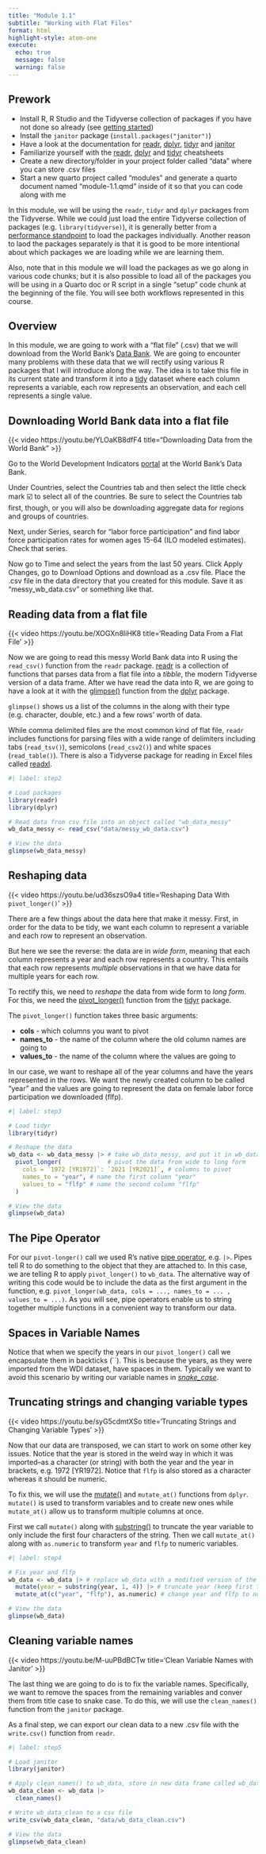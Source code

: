 ```yaml
---
title: "Module 1.1"
subtitle: "Working with Flat Files"
format: html
highlight-style: atom-one
execute: 
  echo: true
  message: false
  warning: false
---
```


::: {.callout-tip}
## Prework

- Install R, R Studio and the Tidyverse collection of packages if you have not done so already (see [getting started](/modules/getting-started.html))
- Install the `janitor` package (`install.packages("janitor")`)
- Have a look at the documentation for [readr](https://readr.tidyverse.org/), [dplyr](https://dplyr.tidyverse.org/), [tidyr](https://tidyr.tidyverse.org/) and [janitor](https://sfirke.github.io/janitor/)
- Familiarize yourself with the [readr](https://posit.co/wp-content/uploads/2022/10/data-import.pdf), [dplyr](https://posit.co/wp-content/uploads/2022/10/data-transformation-1.pdf) and [tidyr](https://posit.co/wp-content/uploads/2022/10/tidyr.pdf) cheatsheets
- Create a new directory/folder in your project folder called "data" where you can store .csv files
- Start a new quarto project called "modules" and generate a quarto document named "module-1.1.qmd" inside of it so that you can code along with me
:::

::: {.callout-note} 

In this module, we will be using the `readr`, `tidyr` and `dplyr` packages from the Tidyverse. While we could just load the entire Tidyverse collection of packages (e.g. `library(tidyverse)`), it is generally better from a [performance standpoint](https://stackoverflow.com/questions/50257990/what-is-the-advantage-of-using-librarytidyverse-instead-of-sub-packages) to load the packages individually. Another reason to laod the packages separately is that it is good to be more intentional about which packages we are loading while we are learning them. 

Also, note that in this module we will load the packages as we go along in various code chunks; but it is also possible to load all of the packages you will be using in a Quarto doc or R script in a single "setup" code chunk at the beginning of the file. You will see both workflows represented in this course.
:::


## Overview

In this module, we are going to work with a "flat file" (.csv) that we will download from the World Bank's [Data Bank](https://databank.worldbank.org/). We are going to encounter many problems with these data that we will rectify using various R packages that I will introduce along the way. The idea is to take this file in its current state and transform it into a [tidy](https://cran.r-project.org/web/packages/tidyr/vignettes/tidy-data.html) dataset where each column represents a variable, each row represents an observation, and each cell represents a single value.


## Downloading World Bank data into a flat file

{{< video https://youtu.be/YLOaKB8dfF4 title="Downloading Data from the World Bank" >}}

Go to the World Development Indicators [portal](https://databank.worldbank.org/source/world-development-indicators) at the World Bank's Data Bank.

Under Countries, select the Countries tab and then select the little check mark ☑️ to select all of the countries. Be sure to select the Countries tab first, though, or you will also be downloading aggregate data for regions and groups of countries.

Next, under Series, search for "labor force participation" and find labor force participation rates for women ages 15-64 (ILO modeled estimates). Check that series. 

Now go to Time and select the years from the last 50 years. Click Apply Changes, go to Download Options and download as a .csv file. Place the .csv file in the data directory that you created for this module. Save it as "messy_wb_data.csv" or something like that. 


## Reading data from a flat file

{{< video https://youtu.be/XOGXn8IiHK8 title='Reading Data From a Flat File' >}}

Now we are going to read this messy World Bank data into R using the `read_csv()` function from the `readr` package. [readr](https://readr.tidyverse.org/) is a collection of functions that parses data from a flat file into a *tibble*, the modern Tidyverse version of a data frame. After we have read the data  into R, we are going to have a look at it with the [glimpse()](https://dplyr.tidyverse.org/reference/glimpse.html) function from the [dplyr](https://dplyr.tidyverse.org/index.html) package.

`glimpse()` shows us a list of the columns in the along with their type (e.g. character, double, etc.) and a few rows' worth of data. 

::: {.callout-note}
While comma delimited files are the most common kind of flat file, `readr` includes functions for parsing files with a wide range of delimiters including tabs (`read_tsv()`), semicolons (`read_csv2()`) and white spaces (`read_table()`). There is also a Tidyverse package for reading in Excel files called [readxl](https://readxl.tidyverse.org/).
:::

```r
#| label: step2

# Load packages
library(readr) 
library(dplyr) 

# Read data from csv file into an object called "wb_data_messy"
wb_data_messy <- read_csv("data/messy_wb_data.csv")

# View the data
glimpse(wb_data_messy)
```


## Reshaping data

{{< video https://youtu.be/ud36szsO9a4 title='Reshaping Data With `pivot_longer()`' >}}

There are a few things about the data here that make it messy. First, in order for the data to be tidy, we want each column to represent a variable and each row to represent an observation. 

But here we see the reverse: the data are in *wide form*, meaning that each column represents a year and each row represents a country. This entails that each row represents *multiple* observations in that we have data for multiple years for each row. 

To rectify this, we need to *reshape* the data from wide form to *long form*. For this, we need the [pivot_longer()](https://tidyr.tidyverse.org/reference/pivot_longer.html) function from the [tidyr](https://tidyr.tidyverse.org/index.html) package. 

The `pivot_longer()` function takes three basic arguments: 

- **cols** - which columns you want to pivot
- **names_to** - the name of the column where the old column names are going to
- **values_to** - the name of the column where the values are going to 

In our case, we want to reshape all of the year columns and have the years represented in the rows. We want the newly created column to be called "year" and the values are going to represent the data on female labor force participation we downloaded (flfp).

```r
#| label: step3

# Load tidyr
library(tidyr)

# Reshape the data
wb_data <- wb_data_messy |> # take wb_data_messy, and put it in wb_data, but first...
  pivot_longer(             # pivot the data from wide to long form
    cols = `1972 [YR1972]`: `2021 [YR2021]`, # columns to pivot
    names_to = "year", # name the first column "year"
    values_to = "flfp" # name the second column "flfp"
  ) 

# View the data
glimpse(wb_data)
```

::: {.callout-important}
## The Pipe Operator

For our `pivot-longer()` call we used R's native [pipe operator](https://r4ds.hadley.nz/workflow-style.html#sec-pipes), e.g. `|>`. Pipes tell R to do something to the object that they are attached to. In this case, we are telling R to apply `pivot_longer()` to `wb_data`. The alternative way of writing this code would be to include the data as the first argument in the function, e.g. `pivot_longer(wb_data, cols = ..., names_to = ... , values_to = ...)`. As you will see, pipe operators enable us to string together multiple functions in a convenient way to transform our data. 
:::

::: {.callout-caution}
## Spaces in Variable Names
Notice that when we specify the years in our `pivot_longer()` call we encapsulate them in backticks (``). This is because the years, as they were imported from the WDI dataset, have spaces in them. Typically we want to avoid this scenario by writing our variable names in [*snake_case*](https://en.wikipedia.org/wiki/Snake_case). 
:::


## Truncating strings and changing variable types

{{< video https://youtu.be/syG5cdmtXSo title='Truncating Strings and Changing Variable Types' >}}

Now that our data are transposed, we can start to work on some other key issues. Notice that the year is stored in the weird way in which it was imported--as a character (or string) with both the year and the year in brackets, e.g. 1972 [YR1972]. Notice that `flfp` is also stored as a character whereas it should be numeric. 

To fix this, we will use the [mutate()](https://dplyr.tidyverse.org/reference/mutate.html) and `mutate_at()` functions from `dplyr`. `mutate()` is used to transform variables and to create new ones while `mutate_at()` allow us to transform multiple columns at once. 

First we call `mutate()` along with [substring()](https://www.statology.org/substring-function-in-r/) to truncate the year variable to only include the first four characters of the string. Then we call `mutate_at()` along with `as.numeric` to transform `year` and `flfp` to numeric variables.

```r
#| label: step4

# Fix year and flfp
wb_data <- wb_data |> # replace wb_data with a modified version of the dataframe 
  mutate(year = substring(year, 1, 4)) |> # truncate year (keep first four characters)
  mutate_at(c("year", "flfp"), as.numeric) # change year and flfp to numeric

# View the data
glimpse(wb_data)
```


## Cleaning variable names

{{< video https://youtu.be/M-uuPBdBCTw title='Clean Variable Names with Janitor' >}}

The last thing we are going to do is to fix the variable names. Specifically, we want to remove the spaces from the remaining variables and conver them from title case to snake case. To do this, we will use the `clean_names()` function from the `janitor` package. 

As a final step, we can export our clean data to a new .csv file with the `write.csv()` function from `readr`. 

```r
#| label: step5

# Load janitor
library(janitor)

# Apply clean_names() to wb_data, store in new data frame called wb_data_clean
wb_data_clean <- wb_data |>  
  clean_names() 

# Write wb_data_clean to a csv file
write_csv(wb_data_clean, "data/wb_data_clean.csv")

# View the data
glimpse(wb_data_clean)
```



